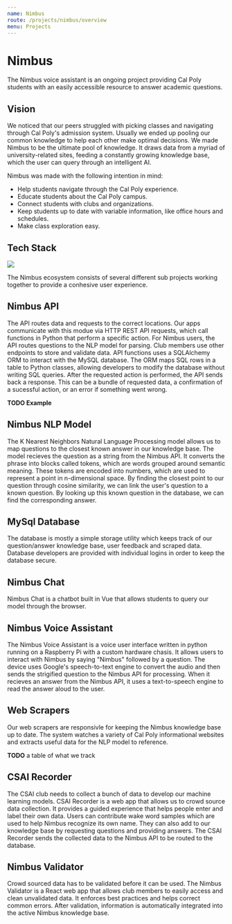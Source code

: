 ```yaml
---
name: Nimbus
route: /projects/nimbus/overview
menu: Projects
---
```


# Nimbus

The Nimbus voice assistant is an ongoing project providing Cal Poly students with an easily accessible resource to answer academic questions.

## Vision

We noticed that our peers struggled with picking classes and navigating through Cal Poly's admission system. Usually we ended up pooling our common knowledge to help each other make optimal decisions. We made Nimbus to be the ultimate pool of knowledge. It draws data from a myriad of university-related sites, feeding a constantly growing knowledge base, which the user can query through an intelligent AI.

Nimbus was made with the following intention in mind:

- Help students navigate through the Cal Poly experience.
- Educate students about the Cal Poly campus.
- Connect students with clubs and organizations.
- Keep students up to date with variable information, like office hours and schedules.
- Make class exploration easy.

## Tech Stack

<img src="/public/nimbus-fullstack.png" />

The Nimbus ecosystem consists of several different sub projects working together to provide a conhesive user experience.

## Nimbus API

<div style={{display: "flex", margin: "20px 0"}}>
<LibraryPill name="Flask" invertOnDark={true} icon={flaskIcon} link={libraryLinks.python.FLASK} />
<LibraryPill name="SQL Alchemy" icon={sqlAlchemyIcon} link={libraryLinks.python.SQLALCHEMY} />
</div>


The API routes data and requests to the correct locations. Our apps communicate with this modue via HTTP REST API requests, which call functions in Python that perform a specific action. For Nimbus users, the API routes questions to the NLP model for parsing. Club members use other endpoints to store and validate data. API functions uses a SQLAlchemy ORM to interact with the MySQL database. The ORM maps SQL rows in a table to Python classes, allowing developers to modify the database without writing SQL queries. After the requested action is performed, the API sends back a response. This can be a bundle of requested data, a confirmation of a sucessful action, or an error if something went wrong.

**TODO Example**

## Nimbus NLP Model

<Flex>
<LibraryPill name="Scikit Learn" icon={sklearnIcon} link={libraryLinks.python.SKLEARN} />
<LibraryPill name="Tensorflow" icon={tensorflowIcon} link={libraryLinks.python.TENSORFLOW} />
</Flex>

The K Nearest Neighbors Natural Language Processing model allows us to map questions to the closest known answer in our knowledge base. The model recieves the question as a string from the Nimbus API. It converts the phrase into blocks called tokens, which are words grouped around semantic meaning. These tokens are encoded into numbers, which are used to represent a point in n-dimensional space. By finding the closest point to our question through cosine similarity, we can link the user's question to a known question. By looking up this known question in the database, we can find the corresponding answer. 

## MySql Database 
The database is mostly a simple storage utility which keeps track of our question/answer knowledge base, user feedback and scraped data. Database developers are provided with individual logins in order to keep the database secure. 

## Nimbus Chat

Nimbus Chat is a chatbot built in Vue that allows students to query our model through the browser. 

## Nimbus Voice Assistant

The Nimbus Voice Assistant is a voice user interface written in python running on a Raspberry Pi with a custom hardware chasis. It allows users to interact with Nimbus by saying "Nimbus" followed by a question. The device uses Google's speech-to-text engine to convert the audio and then sends the strigified question to the Nimbus API for processing. When it recieves an answer from the Nimbus API, it uses a text-to-speech engine to read the answer aloud to the user.

## Web Scrapers
Our web scrapers are responsivle for keeping the Nimbus knowledge base up to date. The system watches a variety of Cal Poly informational websites and extracts useful data for the NLP model to reference. 

**TODO** a table of what we track

## CSAI Recorder
The CSAI club needs to collect a bunch of data to develop our machine learning models. CSAI Recorder is a web app that allows us to crowd source data collection. It provides a guided experience that helps people enter and label their own data. Users can contribute wake word samples which are used to help Nimbus recognize its own name. They can also add to our knowledge base by requesting questions and providing answers. The CSAI Recorder sends the collected data to the Nimbus API to be routed to the database.

## Nimbus Validator
Crowd sourced data has to be validated before it can be used. The Nimbus Validator is a React web app that allows club members to easily access and clean unvalidated data. It enforces best practices and helps correct common errors. After validation, information is automatically integrated into the active Nimbus knowledge base.


